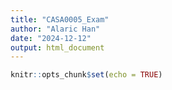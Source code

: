 ```yaml
---
title: "CASA0005_Exam"
author: "Alaric Han"
date: "2024-12-12"
output: html_document
---
```


```r
knitr::opts_chunk$set(echo = TRUE)
```

